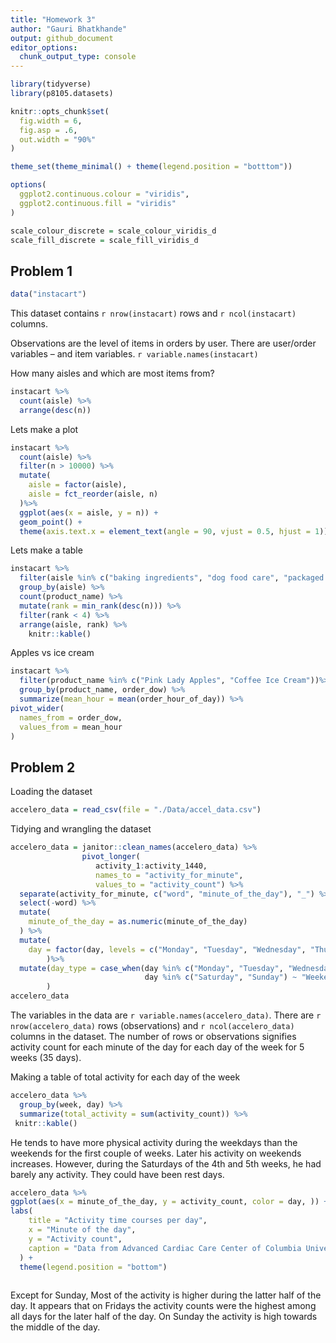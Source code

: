 ```yaml
---
title: "Homework 3"
author: "Gauri Bhatkhande"
output: github_document
editor_options: 
  chunk_output_type: console
---
```


```r
library(tidyverse)
library(p8105.datasets)

knitr::opts_chunk$set(
  fig.width = 6,
  fig.asp = .6,
  out.width = "90%"
)

theme_set(theme_minimal() + theme(legend.position = "botttom"))

options(
  ggplot2.continuous.colour = "viridis",
  ggplot2.continuous.fill = "viridis"
)

scale_colour_discrete = scale_colour_viridis_d
scale_fill_discrete = scale_fill_viridis_d
```

## Problem 1

```r
data("instacart")
```
This dataset contains `r nrow(instacart)` rows and `r ncol(instacart)` columns. 

Observations are the level of items in orders by user. There are user/order variables -- and item variables. `r variable.names(instacart)`

How many aisles and which are most items from? 
```r
instacart %>%
  count(aisle) %>%
  arrange(desc(n))
```
Lets make a plot 

```r
instacart %>%
  count(aisle) %>%
  filter(n > 10000) %>% 
  mutate(
    aisle = factor(aisle), 
    aisle = fct_reorder(aisle, n)
  )%>%
  ggplot(aes(x = aisle, y = n)) +
  geom_point() +
  theme(axis.text.x = element_text(angle = 90, vjust = 0.5, hjust = 1))
```

Lets make a table 

```r
instacart %>%
  filter(aisle %in% c("baking ingredients", "dog food care", "packaged vegetables fruits")) %>%
  group_by(aisle) %>%
  count(product_name) %>%
  mutate(rank = min_rank(desc(n))) %>%
  filter(rank < 4) %>%
  arrange(aisle, rank) %>%
    knitr::kable()
```
Apples vs ice cream 

```r
instacart %>%
  filter(product_name %in% c("Pink Lady Apples", "Coffee Ice Cream"))%>%
  group_by(product_name, order_dow) %>%
  summarize(mean_hour = mean(order_hour_of_day)) %>%
pivot_wider(
  names_from = order_dow, 
  values_from = mean_hour
)
```

## Problem 2

Loading the dataset
```r
accelero_data = read_csv(file = "./Data/accel_data.csv")
```

Tidying and wrangling the dataset

```r
accelero_data = janitor::clean_names(accelero_data) %>%
                pivot_longer(
                   activity_1:activity_1440,
                   names_to = "activity_for_minute",
                   values_to = "activity_count") %>%
  separate(activity_for_minute, c("word", "minute_of_the_day"), "_") %>%
  select(-word) %>%
  mutate(
    minute_of_the_day = as.numeric(minute_of_the_day)
  ) %>%
  mutate(
    day = factor(day, levels = c("Monday", "Tuesday", "Wednesday", "Thursday", "Friday", "Saturday", "Sunday"))
        )%>%
  mutate(day_type = case_when(day %in% c("Monday", "Tuesday", "Wednesday", "Thursday", "Friday") ~ "Weekday",
                              day %in% c("Saturday", "Sunday") ~ "Weekend")
        )
accelero_data
```
The variables in the data are `r variable.names(accelero_data)`. There are `r nrow(accelero_data)` rows (observations) and `r ncol(accelero_data)` columns in the dataset. The number of rows or observations signifies activity count for each minute of the day for each day of the week for 5 weeks (35 days). 

Making a table of total activity for each day of the week

```r
accelero_data %>%
  group_by(week, day) %>%
  summarize(total_activity = sum(activity_count)) %>%
 knitr::kable()
```
He tends to have more physical activity during the weekdays than the weekends for the first couple of weeks. Later his activity on weekends increases. However, during the Saturdays of the 4th and 5th weeks, he had barely any activity. They could have been rest days. 


```r
accelero_data %>%
ggplot(aes(x = minute_of_the_day, y = activity_count, color = day, )) + stat_smooth(se=FALSE) +
labs(
    title = "Activity time courses per day",
    x = "Minute of the day",
    y = "Activity count",
    caption = "Data from Advanced Cardiac Care Center of Columbia University Medical Center"
  ) +
  theme(legend.position = "bottom")
  
```

Except for Sunday, Most of the activity is higher during the latter half of the day. It appears that on Fridays the activity counts were the highest among all days for the later half of the day. On Sunday the activity is high towards the middle of the day. 


